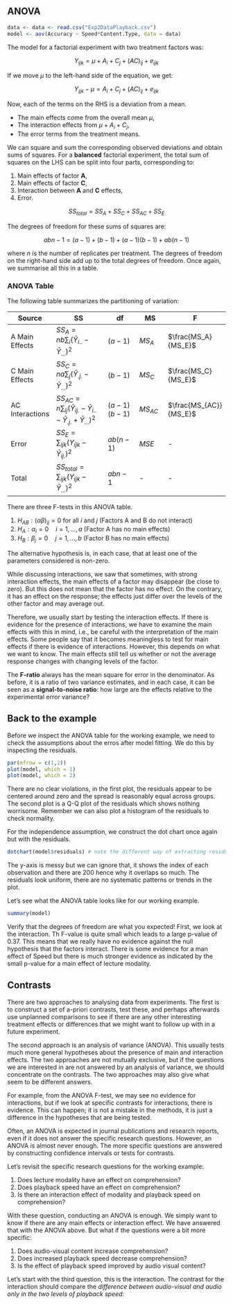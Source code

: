 

## ANOVA 

```r
data <- data <- read.csv("Exp2DataPlayback.csv")
model <- aov(Accuracy ~ Speed*Content.Type, data = data)
```


The model for a factorial experiment with two treatment factors was:

$$
Y_{ijk} = \mu + A_i + C_j + (AC)_{ij} + e_{ijk}
$$

If we move $\mu$ to the left-hand side of the equation, we get:

$$
Y_{ijk} - \mu = A_i + C_j + (AC)_{ij} + e_{ijk}
$$

Now, each of the terms on the RHS is a deviation from a mean.  

- The main effects come from the overall mean $\mu$,  
- The interaction effects from $\mu + A_i + C_j$,  
- The error terms from the treatment means.

We can square and sum the corresponding observed deviations and obtain sums of squares. For a **balanced** factorial experiment, the total sum of squares on the LHS can be split into four parts, corresponding to:

1. Main effects of factor **A**,
2. Main effects of factor **C**,
3. Interaction between **A** and **C** effects,
4. Error.

$$
SS_{total} = SS_A + SS_C + SS_{AC} + SS_E
$$


The degrees of freedom for these sums of squares are:

$$
abn - 1 = (a - 1) + (b - 1) + (a - 1)(b - 1) + ab(n - 1)
$$

where $n$ is the number of replicates per treatment. The degrees of freedom on the right-hand side add up to the total degrees of freedom. Once again, we summarise all this in a table. 

### ANOVA Table {.unnumbered}

The following table summarizes the partitioning of variation:

| Source           | SS                                           | df                      | MS                 | F |
|-----------------|--------------------------------------------|-------------------------|--------------------|--------------------|
| A Main Effects  | $SS_A = nb \sum_i (\bar{Y}_{i..} - \bar{Y}_{...})^2$ | $(a - 1)$               | $MS_A$             | $\frac{MS_A}{MS_E}$ |
| C Main Effects  | $SS_C = na \sum_j (\bar{Y}_{.j.} - \bar{Y}_{...})^2$ | $(b - 1)$               | $MS_C$             | $\frac{MS_C}{MS_E}$ |
| AC Interactions | $SS_{AC} = n \sum_{ij} (\bar{Y}_{ij.} - \bar{Y}_{i..} - \bar{Y}_{.j.} + \bar{Y}_{...})^2$ | $(a - 1)(b - 1)$        | $MS_{AC}$          | $\frac{MS_{AC}}{MS_E}$ |
| Error           | $SS_E = \sum_{ijk} (Y_{ijk} - \bar{Y}_{ij.})^2$ | $ab(n - 1)$             | $MSE$              | - |
| Total           | $SS_{total} = \sum_{ijk} (Y_{ijk} - \bar{Y}_{...})^2$ | $abn - 1$               | -                  | - |

There are three F-tests in this ANOVA table.


1. $H_{AB} : (\alpha\beta)_{ij} = 0$ for all $i$ and $j$  (Factors A and B do not interact)
2. $H_A : \alpha_i = 0 \quad i = 1, \dots, a$  (Factor A has no main effects)
3. $H_B : \beta_j = 0 \quad j = 1, \dots, b$  (Factor B has no main effects)

The alternative hypothesis is, in each case, that at least one of the parameters considered is non-zero. 

While discussing interactions, we saw that sometimes, with strong interaction effects, the main effects of a factor may disappear (be close to zero). But this does not mean that the factor has no effect. On the contrary, it has an effect on the response; the effects just differ over the levels of the other factor and may average out.

Therefore, we usually start by testing the interaction effects. If there is evidence for the presence of interactions, we have to examine the main effects with this in mind, i.e., be careful with the interpretation of the main effects. Some people say that it becomes meaningless to test for main effects if there is evidence of interactions. However, this depends on what we want to know. The main effects still tell us whether or not the average response changes with changing levels of the factor.

The **F-ratio** always has the mean square for error in the denominator. As before, it is a ratio of two variance estimates, and in each case, it can be seen as a **signal-to-noise ratio**: how large are the effects relative to the experimental error variance? 


## Back to the example 

Before we inspect the ANOVA table for the working example, we need to check the assumptions about the erros after model fitting. We do this by inspecting the residuals. 

```r
par(mfrow = c(1,2))
plot(model, which = 1)
plot(model, which = 2)
```

There are no clear violations, in the first plot, the residuals appear to be centered around zero and the spread is reasonably equal across groups. The second plot is a Q-Q plot of the residuals which shows nothing worrisome. Remember we can also plot a histogram of the residuals to check normality. 

For the independence assumption, we construct the dot chart once again but with the residuals. 

```r

dotchart(model$residuals) # note the different way of extracting residuals!

```

The y-axis is messy but we can ignore that, it shows the index of each observation and there are 200 hence why it overlaps so much. The residuals look uniform, there are no systematic patterns or trends in the plot. 

Let's see what the ANOVA table looks like for our working example. 

```r
summary(model)
```

Verify that the degrees of freedom are what you expected! First, we look at the interaction. Th F-value is quite small which leads to a large p-value of 0.37. This means that we really have no evidence against the null hypothesis that the factors interact. There is some evidence for a man effect of Speed but there is much stronger evidence as indicated by the small p-value for a main effect of lecture modality. 

## Contrasts 

There are two approaches to analysing data from experiments. The first is to construct a set of a-priori contrasts, test these, and perhaps afterwards use unplanned comparisons to see if there are any other interesting treatment effects or differences that we might want to follow up with in a future experiment.

The second approach is an analysis of variance (ANOVA). This usually tests much more general hypotheses about the presence of main and interaction effects. The two approaches are not mutually exclusive, but if the questions we are interested in are not answered by an analysis of variance, we should concentrate on the contrasts. The two approaches may also give what seem to be different answers.  

For example, from the ANOVA F-test, we may see no evidence for interactions, but if we look at specific contrasts for interactions, there is evidence. This can happen; it is not a mistake in the methods, it is just a difference in the hypotheses that are being tested.

Often, an ANOVA is expected in journal publications and research reports, even if it does not answer the specific research questions. However, an ANOVA is almost never enough. The more specific questions are answered by constructing confidence intervals or tests for contrasts.

Let's revisit the specific research questions for the working example: 

1.  Does lecture modality have an effect on comprehension?
2.  Does playback speed have an effect on comprehension?
3.  Is there an interaction effect of modality and playback speed on comprehension?

With these question, conducting an ANOVA is enough. We simply want to know if there are any main effects or interaction effect. We have answered that with the ANOVA above. But what if the questions were a bit more specific: 


1.  Does audio-visual content increase comprehension?
2.  Does increased playback speed decrease comprehension?
3.  Is the effect of playback speed improved by audio visual content?

Let's start with the third question, this is the interaction. The contrast for the interaction should compare the *difference between audio-visual and audio only in the two levels of playback speed*:



